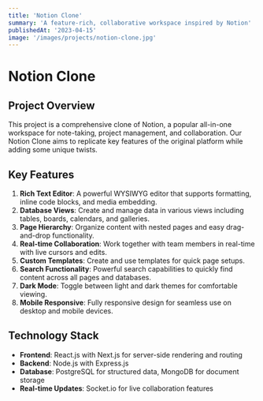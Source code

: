 ```yaml
---
title: 'Notion Clone'
summary: 'A feature-rich, collaborative workspace inspired by Notion'
publishedAt: '2023-04-15'
image: '/images/projects/notion-clone.jpg'
---
```


# Notion Clone

## Project Overview

This project is a comprehensive clone of Notion, a popular all-in-one workspace for note-taking, project management, and collaboration. Our Notion Clone aims to replicate key features of the original platform while adding some unique twists.

## Key Features

1. **Rich Text Editor**: A powerful WYSIWYG editor that supports formatting, inline code blocks, and media embedding.
2. **Database Views**: Create and manage data in various views including tables, boards, calendars, and galleries.
3. **Page Hierarchy**: Organize content with nested pages and easy drag-and-drop functionality.
4. **Real-time Collaboration**: Work together with team members in real-time with live cursors and edits.
5. **Custom Templates**: Create and use templates for quick page setups.
6. **Search Functionality**: Powerful search capabilities to quickly find content across all pages and databases.
7. **Dark Mode**: Toggle between light and dark themes for comfortable viewing.
8. **Mobile Responsive**: Fully responsive design for seamless use on desktop and mobile devices.

## Technology Stack

- **Frontend**: React.js with Next.js for server-side rendering and routing
- **Backend**: Node.js with Express.js
- **Database**: PostgreSQL for structured data, MongoDB for document storage
- **Real-time Updates**: Socket.io for live collaboration features
